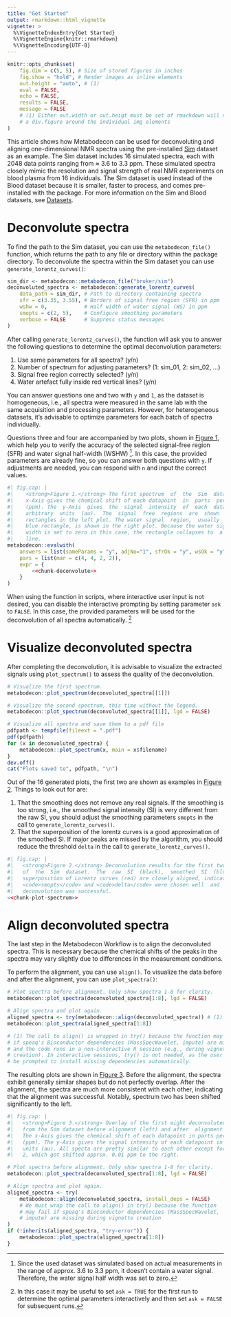 ```yaml
---
title: "Get Started"
output: rmarkdown::html_vignette
vignette: >
  %\VignetteIndexEntry{Get Started}
  %\VignetteEngine{knitr::rmarkdown}
  %\VignetteEncoding{UTF-8}
---
```


<style>
/*
IMPORTANT: pkgdown articles [^1] and  rmarkdown  html  vignettes  [^2]  generate
different HTML elements from the same rmarkdown content. Therefore  we  need  to
take care to handle both usecases. In particular, articles  use  `<figure>`  and
`<caption>`  elements,  where  vignettes  use  `<div  class="figure">`  and  `<p
class="caption">` elements.

[^1] built using `pkgdown::build_article()`)
[^2] built using `rmarkdown::render()`
*/
figure, div.figure
{
    border: 1px solid #dee2e6;
    border-radius: .375rem;
    padding: 0;
    margin: 1em 0;
}
caption, p.caption {
    text-align: center;
    font-style: italic;
    border-top: 1px solid #dee2e6;
    padding: 0.75rem;
    background-color: #ffffff;
}
img {
    margin: 0 auto;
    padding: 0;
    border: none;
    width: 50%;
}
@media (max-width: 500px) {
    img {
        width: 100%; /* Full width for smaller viewports */
    }
}
</style>

```r
knitr::opts_chunk$set(
    fig.dim = c(5, 5), # Size of stored figures in inches
    fig.show = "hold", # Render images as inline elements
    out.height = "auto", # (1)
    eval = FALSE,
    echo = FALSE,
    results = FALSE,
    message = FALSE
    # (1) Either out.width or out.heigt must be set of rmarkdown will not put
    # a div.figure around the individual img elements
)
```

This article shows how Metabodecon can be used for  deconvoluting  and  aligning
one-dimensional NMR spectra using the pre-installed [Sim] dataset as an example.
The Sim dataset includes 16  simulated  spectra,  each  with  2048  data  points
ranging from ≈ 3.6 to  3.3  ppm.  These  simulated  spectra  closely  mimic  the
resolution and signal strength of real NMR experiments on blood plasma  from  16
individuals. The Sim dataset is used instead of the Blood dataset because it  is
smaller, faster to process, and comes pre-installed with the package.  For  more
information on the Sim and Blood datasets, see [Datasets].

[Sim]: https://spang-lab.github.io/metabodecon/articles/Datasets.html#sim
[Datasets]: https://spang-lab.github.io/metabodecon/articles/Datasets.html

# Deconvolute spectra

To find the path to the  Sim  dataset,  you  can  use  the  `metabodecon_file()`
function, which returns the path to any file or  directory  within  the  package
directory. To deconvolute the  spectra  within  the  Sim  dataset  you  can  use
`generate_lorentz_curves()`:

```r
sim_dir <- metabodecon::metabodecon_file("bruker/sim")
deconvoluted_spectra <- metabodecon::generate_lorentz_curves(
    data_path = sim_dir, # Path to directory containing spectra
    sfr = c(3.35, 3.55), # Borders of signal free region (SFR) in ppm
    wshw = 0,            # Half width of water signal (WS) in ppm
    smopts = c(2, 5),    # Configure smoothing parameters
    verbose = FALSE      # Suppress status messages
)
```

After calling `generate_lorentz_curves()`, the function will ask you  to  answer
the following questions to determine the optimal deconvolution parameters:

1. Use same parameters for all spectra? (y/n)
2. Number of spectrum for adjusting parameters? (1: sim_01, 2: sim_02, ...)
3. Signal free region correctly selected? (y/n)
4. Water artefact fully inside red vertical lines? (y/n)

You can answer questions one and two  with  `y`  and  `1`,  as  the  dataset  is
homogeneous, i.e., all spectra were measured in  the  same  lab  with  the  same
acquisition and processing parameters. However, for heterogeneous datasets, it's
advisable to optimize parameters for each batch of spectra individually.

Questions three and  four  are  accompanied  by  two  plots,  shown  in  [Figure
1](#fig-deconvolute), which help you to verify  the  accuracy  of  the  selected
signal-free region (SFR) and water signal half-width  (WSHW)  [^wshw].  In  this
case, the provided parameters are already fine, so you can answer both questions
with `y`. If adjustments are needed, you can respond  with  `n`  and  input  the
correct values.

<a id="fig-deconvolute"></a>

```r
#| fig.cap: |
#|    <strong>Figure 1.</strong> The first spectrum  of  the  Sim  dataset.  The
#|    x-Axis gives the chemical shift of each datapoint  in  parts  per  million
#|    (ppm). The  y-Axis  gives  the  signal  intensity  of  each  datapoint  in
#|    arbitrary  units  (au).  The  signal  free  regions  are  shown  as  green
#|    rectangles in the left plot. The water signal  region,  usually  shown  as
#|    blue rectangle, is shown in the right plot. Because the water signal  half
#|    width is set to zero in this case, the rectangle collapses to  a  vertical
#|    line.
metabodecon::evalwith(
    answers = list(sameParams = "y", adjNo="1", sfrOk = "y", wsOk = "y"),
    pars = list(mar = c(4, 4, 2, 2)),
    expr = {
        <<chunk-deconvolute>>
    }
)
```

When using the function in scripts, where interactive user input is not desired,
you can disable the interactive prompting by setting parameter `ask` to `FALSE`.
In this case, the provided parameters will be used for the deconvolution of all
spectra automatically. [^askFALSE]

# Visualize deconvoluted spectra

After completing the deconvolution, it is advisable to visualize the extracted
signals using `plot_spectrum()` to assess the quality of the deconvolution.

```r
# Visualize the first spectrum.
metabodecon::plot_spectrum(deconvoluted_spectra[[1]])

# Visualize the second spectrum, this time without the legend.
metabodecon::plot_spectrum(deconvoluted_spectra[[1]], lgd = FALSE)

# Visualize all spectra and save them to a pdf file
pdfpath <- tempfile(fileext = ".pdf")
pdf(pdfpath)
for (x in deconvoluted_spectra) {
    metabodecon::plot_spectrum(x, main = x$filename)
}
dev.off()
cat("Plots saved to", pdfpath, "\n")
```

Out of the 16 generated plots, the first two are shown as  examples  in  [Figure
2](#fig-plot-spectrum). Things to look out for are:

1. That the smoothing does not remove any real signals. If the smoothing is  too
   strong, i.e., the smoothed signal intensity (SI) is very different  from  the
   raw SI, you should adjust the smoothing parameters `smopts` in  the  call  to
   `generate_lorentz_curves()`.
2. That   the superposition of the lorentz curves is a good approximation of the
   smoothed SI. If major peaks are missed by the algorithm,  you  should  reduce
   the threshold `delta` in the call to `generate_lorentz_curves()`.

<a id="fig-plot-spectrum"></a>

```r
#| fig.cap: |
#|   <strong>Figure 2.</strong> Deconvolution results for the first two  spectra
#|   of  the  Sim  dataset.  The  raw  SI  (black),  smoothed  SI  (blue),   and
#|   superposition of Lorentz curves (red) are closely aligned, indicating  that
#|   <code>smopts</code> and <code>delta</code> were chosen well  and  that  the
#|   deconvolution was successful.
<<chunk-plot-spectrum>>
```

# Align deconvoluted spectra

The last step in the Metabodecon Workflow is to align the deconvoluted  spectra.
This is necessary because the chemical shifts of the peaks in  the  spectra  may
vary slightly due to differences in the measurement conditions.

To perform the alignment, you can use `align()`. To visualize  the  data  before
and after the alignment, you can use `plot_spectra()`:

```r
# Plot spectra before alignment. Only show spectra 1-8 for clarity.
metabodecon::plot_spectra(deconvoluted_spectra[1:8], lgd = FALSE)

# Align spectra and plot again.
aligned_spectra <- try(metabodecon::align(deconvoluted_spectra)) # (1)
metabodecon::plot_spectra(aligned_spectra[1:8])

# (1) The call to align() is wrapped in try() because the function may fail
# if speaq's Bioconductor dependencies (MassSpecWavelet, impute) are missing
# and the code runs in a non-interactive R session (e.g., during vignette
# creation). In interactive sessions, try() is not needed, as the user will
# be prompted to install missing dependencies automatically.
```

The resulting plots are shown in [Figure 3](#fig-align). Before  the  alignment,
the spectra exhibit generally similar shapes but do not perfectly overlap. After
the alignment, the spectra are much more consistent with each other,  indicating
that the alignment was  successful.  Notably,  spectrum  two  has  been  shifted
significantly to the left.

<a id="fig-align"></a>

```r
#| fig.cap: |
#|   <strong>Figure 3.</strong> Overlay of the first eight deconvoluted  spectra
#|   from the Sim dataset before alignment (left) and after  alignment  (right).
#|   The x-Axis gives the chemical shift of each datapoint in parts per  million
#|   (ppm). The y-Axis gives the signal intensity of each datapoint in arbitrary
#|   units (au). All specta are pretty similar to each other except for Spectrum
#|   2, which got shifted approx. 0.01 ppm to the right.

# Plot spectra before alignment. Only show spectra 1-8 for clarity.
metabodecon::plot_spectra(deconvoluted_spectra[1:8], lgd = FALSE)

# Align spectra and plot again.
aligned_spectra <- try(
    metabodecon::align(deconvoluted_spectra, install_deps = FALSE)
    # We must wrap the call to align() in try() because the function
    # may fail if speaq's Bioconductor dependencies (MassSpecWavelet,
    # impute) are missing during vignette creation
)
if (!inherits(aligned_spectra, "try-error")) {
    metabodecon::plot_spectra(aligned_spectra[1:8])
}
```

<!-- Footnotes -->

[^wshw]: Since the used dataset was simulated based on  actual  measurements  in
    the  range  of  approx.  3.6  to  3.3  ppm,  it   doesn't  contain  a  water
    signal. Therefore, the water signal half width was set to zero.

[^askFALSE]: In this case it may be useful to set `ask = TRUE` for the first run
    to determine the optimal parameters interactively and then set `ask = FALSE`
    for subsequent runs.
